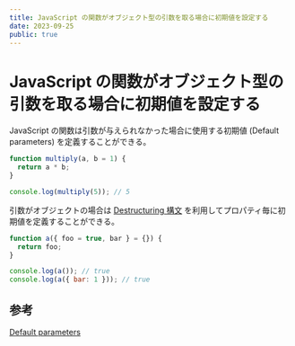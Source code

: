 ```yaml
---
title: JavaScript の関数がオブジェクト型の引数を取る場合に初期値を設定する
date: 2023-09-25
public: true
---
```


# JavaScript の関数がオブジェクト型の引数を取る場合に初期値を設定する

JavaScript の関数は引数が与えられなかった場合に使用する初期値 (Default parameters) を定義することができる。

```javascript
function multiply(a, b = 1) {
  return a * b;
}

console.log(multiply(5)); // 5
```

引数がオブジェクトの場合は [Destructuring 構文](https://developer.mozilla.org/en-US/docs/Web/JavaScript/Reference/Operators/Destructuring_assignment) を利用してプロパティ毎に初期値を定義することができる。

```javascript
function a({ foo = true, bar } = {}) {
  return foo;
}

console.log(a()); // true
console.log(a({ bar: 1 })); // true
```

## 参考

[Default parameters](https://developer.mozilla.org/en-US/docs/Web/JavaScript/Reference/Functions/Default_parameters)
